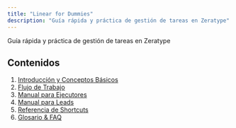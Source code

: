 ```yaml
---
title: "Linear for Dummies"
description: "Guía rápida y práctica de gestión de tareas en Zeratype"
---
```


Guía rápida y práctica de gestión de tareas en Zeratype

## Contenidos

1. [Introducción y Conceptos Básicos](intro)
2. [Flujo de Trabajo](flujo)
3. [Manual para Ejecutores](ejecutores)
4. [Manual para Leads](leads)
5. [Referencia de Shortcuts](shortcuts)
6. [Glosario & FAQ](glosario)
